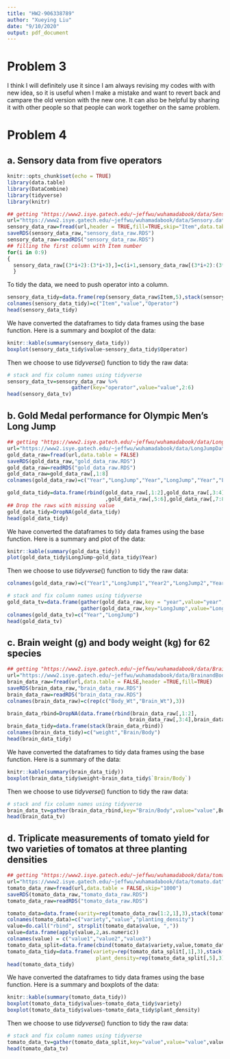 ```yaml
---
title: "HW2-906338789"
author: "Xueying Liu"
date: "9/10/2020"
output: pdf_document
---
```

# Problem 3
I think I will definitely use it since I am always revising my codes with with new idea, so it is useful when I make a mistake and want to revert back and campare the old version with the new one. It can also be helpful by sharing it with other people so that people can work together on the same problem.

# Problem 4
## a. Sensory data from five operators
```r
knitr::opts_chunk$set(echo = TRUE)
library(data.table)
library(DataCombine)
library(tidyverse)
library(knitr)
```

```r
## getting "https://www2.isye.gatech.edu/~jeffwu/wuhamadabook/data/Sensory.dat"
url="https://www2.isye.gatech.edu/~jeffwu/wuhamadabook/data/Sensory.dat"
sensory_data_raw=fread(url,header = TRUE,fill=TRUE,skip="Item",data.table = FALSE)
saveRDS(sensory_data_raw,"sensory_data_raw.RDS")
sensory_data_raw=readRDS("sensory_data_raw.RDS")
## filling the first column with Item number
for(i in 0:9)
{
  sensory_data_raw[(3*i+2):(3*i+3),]=c(i+1,sensory_data_raw[(3*i+2):(3*i+3),])
  }
```

To tidy the data, we need to push operator into a column.

```r
sensory_data_tidy=data.frame(rep(sensory_data_raw$Item,5),stack(sensory_data_raw[,-1]))
colnames(sensory_data_tidy)=c("Item","value","Operator")
head(sensory_data_tidy)
```
We have converted the dataframes to tidy data frames using the base function. Here is a summary and boxplot of the data:
```r
knitr::kable(summary(sensory_data_tidy))
boxplot(sensory_data_tidy$value~sensory_data_tidy$Operator)
```


Then we choose to use $tidyverse()$ function to tidy the raw data:
```r
# stack and fix column names using tidyverse
sensory_data_tv=sensory_data_raw %>%
                     gather(key="operator",value="value",2:6)
head(sensory_data_tv)

```



## b. Gold Medal performance for Olympic Men’s Long Jump
```r
## getting "https://www2.isye.gatech.edu/~jeffwu/wuhamadabook/data/LongJumpData.dat"
url="https://www2.isye.gatech.edu/~jeffwu/wuhamadabook/data/LongJumpData.dat"
gold_data_raw=fread(url,data.table = FALSE)
saveRDS(gold_data_raw,"gold_data_raw.RDS")
gold_data_raw=readRDS("gold_data_raw.RDS")
gold_data_raw=gold_data_raw[,1:8]
colnames(gold_data_raw)=c("Year","LongJump","Year","LongJump","Year","LongJump","Year","LongJump")
```

```r
gold_data_tidy=data.frame(rbind(gold_data_raw[,1:2],gold_data_raw[,3:4]
                                ,gold_data_raw[,5:6],gold_data_raw[,7:8]))
## Drop the raws with missing value
gold_data_tidy=DropNA(gold_data_tidy)
head(gold_data_tidy)
```
We have converted the dataframes to tidy data frames using the base function. Here is a summary and plot of the data:
```r
knitr::kable(summary(gold_data_tidy))
plot(gold_data_tidy$LongJump~gold_data_tidy$Year)
```
Then we choose to use $tidyverse()$ function to tidy the raw data:
```r
colnames(gold_data_raw)=c("Year1","LongJump1","Year2","LongJump2","Year3","LongJump3","Year4","LongJump4")
```

```r
# stack and fix column names using tidyverse
gold_data_tv=data.frame(gather(gold_data_raw,key = "year",value="year",1,3,5,7)[,6],
                        gather(gold_data_raw,key="LongJump",value="LongJump",2,4,6,8)[,6])
colnames(gold_data_tv)=c("Year","LongJump")
head(gold_data_tv)

```



## c. Brain weight (g) and body weight (kg) for 62 species
```r
## getting "https://www2.isye.gatech.edu/~jeffwu/wuhamadabook/data/BrainandBodyWeight.dat"
url="https://www2.isye.gatech.edu/~jeffwu/wuhamadabook/data/BrainandBodyWeight.dat"
brain_data_raw=fread(url,data.table = FALSE,header =TRUE,fill=TRUE)
saveRDS(brain_data_raw,"brain_data_raw.RDS")
brain_data_raw=readRDS("brain_data_raw.RDS")
colnames(brain_data_raw)=c(rep(c("Body_Wt","Brain_Wt"),3))
```

```r
brain_data_rbind=DropNA(data.frame(rbind(brain_data_raw[,1:2],
                                        brain_data_raw[,3:4],brain_data_raw[,5:6])))
brain_data_tidy=data.frame(stack(brain_data_rbind))
colnames(brain_data_tidy)=c("weight","Brain/Body")
head(brain_data_tidy)
```
We have converted the dataframes to tidy data frames using the base function. Here is a summary of the data:
```r
knitr::kable(summary(brain_data_tidy))
boxplot(brain_data_tidy$weight~brain_data_tidy$`Brain/Body`)
```

Then we choose to use $tidyverse()$ function to tidy the raw data:
```r
# stack and fix column names using tidyverse
brain_data_tv=gather(brain_data_rbind,key="Brain/Body",value="value",Body_Wt:Brain_Wt)
head(brain_data_tv)

```

## d. Triplicate measurements of tomato yield for two varieties of tomatos at three planting densities
```r
## getting "https://www2.isye.gatech.edu/~jeffwu/wuhamadabook/data/tomato.dat"
url="https://www2.isye.gatech.edu/~jeffwu/wuhamadabook/data/tomato.dat"
tomato_data_raw=fread(url,data.table = FALSE,skip="1000")
saveRDS(tomato_data_raw,"tomato_data_raw.RDS")
tomato_data_raw=readRDS("tomato_data_raw.RDS")
```
```r

tomato_data=data.frame(varity=rep(tomato_data_raw[1:2,1],3),stack(tomato_data_raw[,-1]))
colnames(tomato_data)=c("variety","value","planting_density")
value=do.call("rbind", strsplit(tomato_data$value, ","))
value=data.frame(apply(value,2,as.numeric))
colnames(value) = c("value1","value2","value3")
tomato_data_split=data.frame(cbind(tomato_data$variety,value,tomato_data$planting_density))
tomato_data_tidy=data.frame(variety=rep(tomato_data_split[,1],3),stack(tomato_data_split),
                             plant_density=rep(tomato_data_split[,5],3))[,-3]
head(tomato_data_tidy)
```
We have converted the dataframes to tidy data frames using the base function. Here is a summary and boxplots of the data:
```r
knitr::kable(summary(tomato_data_tidy))
boxplot(tomato_data_tidy$values~tomato_data_tidy$variety)
boxplot(tomato_data_tidy$values~tomato_data_tidy$plant_density)
```

Then we choose to use $tidyverse()$ function to tidy the raw data:
```r
# stack and fix column names using tidyverse
tomato_data_tv=gather(tomato_data_split,key="value",value="value",value1:value3)[,-3]
head(tomato_data_tv)

```
